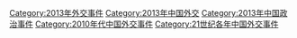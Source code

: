[[Category:2013年外交事件|Category:2013年外交事件]]
[[Category:2013年中国外交|Category:2013年中国外交]]
[[Category:2013年中国政治事件|Category:2013年中国政治事件]]
[[Category:2010年代中国外交事件|Category:2010年代中国外交事件]]
[[Category:21世纪各年中国外交事件|Category:21世纪各年中国外交事件]]